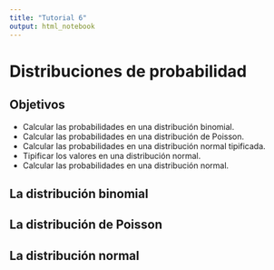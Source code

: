 ```yaml
---
title: "Tutorial 6"
output: html_notebook
---
```


# Distribuciones de probabilidad
## Objetivos
- Calcular las probabilidades en una distribución binomial.    
- Calcular las probabilidades en una distribución de Poisson.  
- Calcular las probabilidades en una distribución normal tipificada.  
- Tipificar los valores en una distribución normal.
- Calcular las probabilidades en una distribución normal.    

## La distribución binomial  

## La distribución de Poisson  

## La distribución normal  




